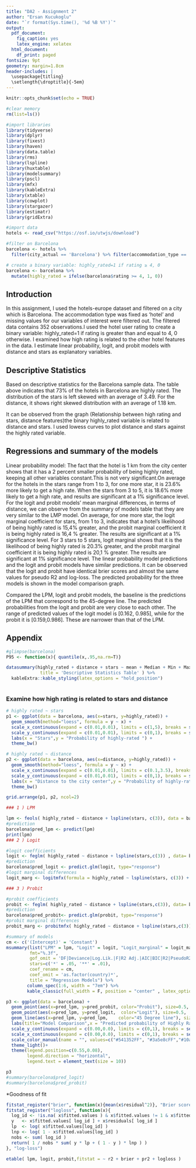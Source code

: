 ```yaml
---
title: "DA2 - Assignment 2"
author: "Ersan Kucukoglu"
date: "`r format(Sys.time(), '%d %B %Y')`"
output:
  pdf_document:
    fig_caption: yes
    latex_engine: xelatex
  html_document:
    df_print: paged
fontsize: 9pt
geometry: margin=1.8cm
header-includes: |
  \usepackage{titling}
  \setlength{\droptitle}{-5em}
---
```


```r
knitr::opts_chunk$set(echo = TRUE)
```

```r
#clear memory
rm(list=ls())

#import libraries
library(tidyverse)
library(dplyr)
library(fixest)
library(haven)
library(data.table)
library(rms)
library(lspline)
library(huxtable)
library(modelsummary)
library(pscl)
library(mfx)
library(kableExtra)
library(xtable)
library(cowplot)
library(stargazer)
library(estimatr)
library(gridExtra)

```

```r
#import data
hotels <- read_csv("https://osf.io/utwjs/download")

#filter on Barcelona 
barcelona <- hotels %>% 
  filter(city_actual == 'Barcelona') %>% filter(accommodation_type == 'Hotel') %>%filter(!is.na(distance), !is.na(stars), !is.na(rating))

# create a binary variable: highly_rated=1 if rating ≥ 4, 0 
barcelona <- barcelona %>% 
  mutate(highly_rated = ifelse(barcelona$rating >= 4, 1, 0))
```
## Introduction

In this assignment, I used the hotels-europe dataset and filtered on a city which is Barcelona. The accommodation type was fixed as 'hotel' and missing values for our variables of interest were filtered out. The filtered data contains 352 observations.I used the hotel user rating to create a binary variable: highly_rated=1 if rating is greater than and equal to 4, 0 otherwise. I examined how high rating is related to the other hotel features in the data. I estimate linear probability, logit, and probit models with distance and stars as explanatory variables.

## Descriptive Statistics

Based on descriptive statistics for the Barcelona sample data. The table above indicates that 73% of the hotels in Barcelona are highly rated. The distribution of the stars is left skewed with an average of 3.49. For the distance, it shows right skewed distribution with an average of 1.18 km.

It can be observed from the graph (Relationship between high rating and stars, distance features)the binary  highly_rated variable is related to distance and stars. I used lowess curves to plot distance and stars against the highly rated variable. 

## Regressions and summary of the models

Linear probability model: The fact that the hotel is 1 km from the city center shows that it has a 2 percent smaller probability of being highly rated, keeping all other variables constant.This is not very significant.On average for the hotels in the stars range from 1 to 3, for one more star, it is 23.6% more likely to get a high rate. When the stars from 3 to 5, it is 18.6% more likely to get a high rate, and results are significant at a 1% significance level. 
For the logit and probit models' mean marginal differences, in terms of distance, we can observe from the summary of models table that they are  very similar to the LMP model.
On average, for one more star, the logit marginal coefficient for stars, from 1 to 3, indicates that a hotel’s likelihood of being highly rated is 15,4% greater, and the probit marginal coefficient it is being highly rated is 16,4 % greater. The results are significant at a 1% significance level. For 3 stars to 5 stars, logit marginal shows that it is the likelihood of being highly rated is 20.3% greater, and the probit marginal coefficient it is being highly rated is 20,1 % greater. The results are significant at 1% significance level. 
The linear probability model predictions and the logit and probit models have similar predictions. It can be observed that the logit and probit have identical brier scores and almost the same values for pseudo R2 and log-loss. The predicted probability for the three models is shown in the model comparison graph. 

Compared the LPM, logit and probit models, the baseline is the predictions of the LPM that correspond to the 45-degree line. The predicted probabilities from the logit and probit are very close to each other.  The range of predicted values of the logit model is [0.162, 0.985], while for the probit it is [0.159,0.986]. These are narrower than that of the LPM. 

\pagebreak
## Appendix


```r
#glimpse(barcelona)
P95 <- function(x){ quantile(x,.95,na.rm=T)}

datasummary(highly_rated + distance + stars ~ mean + Median + Min + Max + P95 + SD + N, data = barcelona,
             title = 'Descriptive Statistics Table' ) %>% 
  kableExtra::kable_styling(latex_options = "hold_position")
  
```

### Examine how high rating is related to stars and distance
```r

# highly rated ~ stars
p1 <- ggplot(data = barcelona, aes(x=stars, y=highly_rated)) +
  geom_smooth(method="loess", formula = y ~ x) +
  scale_x_continuous(expand = c(0.01,0.01), limits = c(1,5), breaks = seq(0,5,1))+
  scale_y_continuous(expand = c(0.01,0.01), limits = c(0,1), breaks = seq(0,1,0.1)) +
  labs(x = "Stars",y = "Probability of highly-rated ") +
  theme_bw()

# highly rated ~ distance
p2 <- ggplot(data = barcelona, aes(x=distance, y=highly_rated)) +
  geom_smooth(method="loess", formula = y ~ x) +
  scale_x_continuous(expand = c(0.01,0.01), limits = c(0.1,3.5), breaks = seq(0,3.5,1))+
  scale_y_continuous(expand = c(0.01,0.01), limits = c(0,1), breaks = seq(0,1,0.1)) +
  labs(x = "Distance to the city center",y = "Probability of highly-rated ") +
  theme_bw()

grid.arrange(p1, p2, ncol=2)
```

```r

### 1 ) LPM

lpm <- feols( highly_rated ~ distance + lspline(stars, c(3)), data = barcelona , vcov = 'hetero' )
#prediction
barcelona$pred_lpm <- predict(lpm)
print(lpm)
### 2 ) Logit 

#logit coefficients
logit <- feglm( highly_rated ~ distance + lspline(stars,c(3)) , data= barcelona, family = binomial( link = "logit" ) )
#prediction
barcelona$pred_logit <- predict.glm(logit, type="response")
#logit marginal differences
logit_marg <- logitmfx(formula = highly_rated ~ lspline(stars, c(3)) + distance, data=barcelona, atmean=FALSE)

### 3 ) Probit

#probit coefficients
probit <- feglm( highly_rated ~ distance + lspline(stars,c(3)), data= barcelona, family = binomial( link = "probit" ) )
#prediction
barcelona$pred_probit<- predict.glm(probit, type="response") 
#probit marginal differences
probit_marg <- probitmfx( highly_rated ~ distance + lspline(stars,c(3)) , data = barcelona, atmean=FALSE, robust = T)
```

```r

#summary of models
cm <- c('(Intercept)' = 'Constant')
msummary(list("LPM" = lpm, "Logit" = logit, "Logit_marginal" = logit_marg, "Probit" =  probit, "Probit_marginal" = probit_marg),
         fmt="%.3f",
         gof_omit = 'DF|Deviance|Log.Lik.|F|R2 Adj.|AIC|BIC|R2|PseudoR2',
         stars=c('*' = .05, '**' = .01),
         coef_rename = cm,
         coef_omit = 'as.factor(country)*',
         title = "Regression Models") %>% 
        column_spec(1:6, width = "7em") %>%
        kable_classic(full_width = F, position = "center" , latex_options = "hold_position")
```


```r
p3 <- ggplot(data = barcelona) +
  geom_point(aes(x=pred_lpm, y=pred_probit, color="Probit"), size=0.5,  shape=16) +
  geom_point(aes(x=pred_lpm, y=pred_logit,  color="Logit"), size=0.5,  shape=16) +
  geom_line(aes(x=pred_lpm, y=pred_lpm,    color="45 Degree line"), size=0.5) +
  labs(title="Model Comparison",x = "Predicted probability of Highly Rated (LPM)", y="Predicted probability")+
  scale_y_continuous(expand = c(0.00,0.0), limits = c(0,1), breaks = seq(0,1,0.2)) +
  scale_x_continuous(expand = c(0.00,0.0), limits = c(0,1), breaks = seq(0,1,0.2)) +
  scale_color_manual(name = "", values=c("#541352FF", "#3a5e8cFF","#10a53dFF")) +
  theme_light()+
  theme(legend.position=c(0.55,0.08),
        legend.direction = "horizontal",
        legend.text = element_text(size = 10))  

p3 
#summary(barcelona$pred_logit)
#summary(barcelona$pred_probit)

```
*Goodness of fit
```r
fitstat_register("brier", function(x){mean(x$residual^2)}, "Brier score")
fitstat_register("logloss", function(x){
  log_id <- !is.na( x$fitted.values ) & x$fitted.values != 1 & x$fitted.values != 0
  y   <- x$fitted.values[ log_id ] + x$residuals[ log_id ]
  lp  <- log( x$fitted.values[log_id] )
  lnp <- log( 1 - x$fitted.values[log_id] )
  nobs <- sum( log_id )
  return( 1 / nobs * sum( y * lp + ( 1 - y ) * lnp ) )
}, "log-loss")

etable( lpm, logit, probit,fitstat = ~ r2 + brier + pr2 + logloss )

```


